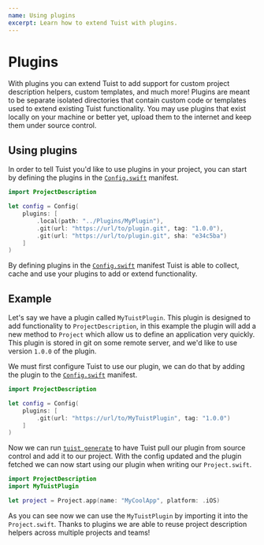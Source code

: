 ```yaml
---
name: Using plugins
excerpt: Learn how to extend Tuist with plugins.
---
```


# Plugins

With plugins you can extend Tuist to add support for custom project description helpers, custom templates, and much more!
Plugins are meant to be separate isolated directories that contain custom code or templates used to extend existing Tuist functionality. 
You may use plugins that exist locally on your machine or better yet, upload them to the internet and keep them under source control.

## Using plugins

In order to tell Tuist you'd like to use plugins in your project, you can start by defining the plugins in the [`Config.swift`](/docs/usage/config/) manifest.

```swift
import ProjectDescription

let config = Config(
    plugins: [
        .local(path: "../Plugins/MyPlugin"),
        .git(url: "https://url/to/plugin.git", tag: "1.0.0"),
        .git(url: "https://url/to/plugin.git", sha: "e34c5ba")
    ]
)
```
By defining plugins in the [`Config.swift`](/docs/usage/config/) manifest Tuist is able to collect, cache and use your plugins to add or extend functionality.

## Example

Let's say we have a plugin called `MyTuistPlugin`. This plugin is designed to add functionality to `ProjectDescription`, in this example the plugin will add a new method to `Project` which allow us to define an application very quickly.
This plugin is stored in git on some remote server, and we'd like to use version `1.0.0` of the plugin.

We must first configure Tuist to use our plugin, we can do that by adding the plugin to the [`Config.swift`](/docs/usage/config/) manifest.

```swift
import ProjectDescription

let config = Config(
    plugins: [
        .git(url: "https://url/to/MyTuistPlugin", tag: "1.0.0")
    ]
)
```

Now we can run [`tuist generate`](/docs/commands/generate/) to have Tuist pull our plugin from source control and add it to our project.
With the config updated and the plugin fetched we can now start using our plugin when writing our `Project.swift`.

```swift
import ProjectDescription
import MyTuistPlugin

let project = Project.app(name: "MyCoolApp", platform: .iOS)
```

As you can see now we can use the `MyTuistPlugin` by importing it into the `Project.swift`. Thanks to plugins we are able to reuse project description helpers across multiple projects and teams!
